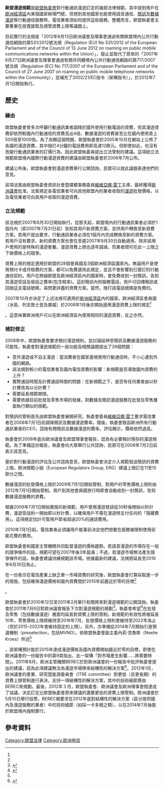 {{noteTA
|G1=IT
}}

'''歐盟漫遊規範'''是[[歐盟執委會|歐盟執委會]]對行動通訊漫遊訂定的幾部法律規範，其中提到用戶在[[歐洲經濟區|歐洲經濟區]]內某個國家辦理門號，但想到其他國家也能使用語音通信、[[簡訊|簡訊]]及[[數據漫遊|數據漫遊]]等行動通信服務時，電信業者須如何提供這些服務。整體而言，歐盟執委會主要著重在放寬接取及規管資費上限等議題上。

目前實行的法規是「2012年6月13日歐洲議會及理事會通過有關歐盟境內公共行動通信網路的第531/2012號法規（Regulation (EU) No 531/2012 of the European Parliament and of the Council of 13 June 2012 on roaming on public mobile communications networks within the Union）」，廢止並取代了原來的「2007年6月27日歐洲議會及理事會通過有關共同體境內公共行動通信網路的第717/2007號法規（Regulation (EC) No 717/2007 of the European Parliament and of the Council of 27 June 2007 on roaming on public mobile telephone networks within the Community），並補充了2002/21/EC指令（架構指令）」，於2012年7月1日開始執行。

== 歷史 ==

=== 緣由 ===

歐盟執委會曾多次呼籲行動通訊業者調降於國外使用行動電話的資費，但其漫遊資費卻依然較國內行動通信的資費高出4倍，數據漫遊的資費甚至比在國內使用貴上500倍至1000倍。為了突顯這個問題，歐盟執委會於2005年10月在網站上公佈了各國的漫遊資費，其中撥打4分鐘的電話費用即高達12歐元。但即使如此，也沒有改變行動通訊業者的訂價行為，因此歐盟執委員提出立法管制的建議。這項欲立法規範歐盟境內國際行動漫遊資費的建議由歐盟執委會於2006年7月公布。

建議公布後，歐盟執委會對漫遊資費舉行公開諮詢，民眾可以就此議題表達他們的意見。

該項法案由歐盟執委會資訊社會暨媒體事務委員[[維維亞娜·雷丁|維維亞娜·雷丁]]主導，最終獲得[[歐洲議會|歐洲議會]]批准。法案規定各電信業者可向其他歐盟內的業者收取的[[漫遊|漫遊]]批發價格，以及電信業者可向其用戶收取的漫遊資費。

=== 立法規範 ===

該法規於2007年6月30日開始執行。從那天起，歐盟境內的行動通訊業者必須於1個月內（即2007年7月31日前）告知其用戶新資費方案，並供用戶轉換至新資費方案。若用戶提出要求，行動通訊業者必須在1個月內完成轉換至新的資費方案。若用戶沒有要求，新的資費方案也會在至遲2007年9月30日自動適用，除非該用戶使用的是特殊的漫遊套餐。漫遊資費上限也逐年調減，而業者間可在此一上限之下做價格上的競爭。

資費上限的規定適用於歐盟的28個會員國及3個歐洲經濟區國家內。無論用戶是使用預付卡或月租費的方案，都可以免費適用此規定，並且不會影響到已簽訂的行動通信契約。用戶在跨越歐盟及歐洲經濟區內的國家時，會免費收到一封簡訊，告知其漫遊受話及發話之費率(包含稅率)。這封簡訊內附服務電話，用戶可回傳簡訊或回撥這支電話號碼，尋問更詳盡的資費方案。當然，撥打該電話號碼是免費的。

2007年10月亦決定了上述法規可適用於[[歐洲經濟區|歐洲經濟區]]內的國家。歐洲經濟區會員國（冰島、列支敦士登及挪威）於2008年1月後亦開始適用漫遊資費上限的規定<ref name="Decision No 143/2007">{{cite web|title=Decision of the EEA Joint Committee No 143/2007|url=http://eur-lex.europa.eu/LexUriServ/LexUriServ.do?uri=OJ:L:2008:100:0084:0085:EN:PDF|access-date=2013-07-21|archive-date=2013-05-11|archive-url=https://web.archive.org/web/20130511102157/http://eur-lex.europa.eu/LexUriServ/LexUriServ.do?uri=OJ:L:2008:100:0084:0085:EN:PDF|dead-url=no}}</ref>。這意味著歐洲用戶可以在歐洲經濟區內使用相同的漫遊資費，反之亦然。

=== 檢討修正 ===

2008年中，歐盟執委會要求檢討漫遊規則，並討論延伸至簡訊及數據漫遊服務的可能性。執委會對漫遊規範的一般功能及相關議題提出了39個問題：
* 意外漫遊或不自主漫遊：當消費者在國家邊境使用行動通信時，不小心連到外國的網路。
* 該法規對較小的電信業者及國內電信資費的影響：新規範是否導致國內資費的上升？
* 實際通話時間及計費通話時間的問題：在新規範之下，是否有任何業者由以秒計費改為以分計費？
* 需要延長規範期限。
* 需要依據目前批發及零售市場的發展，對數據及簡訊漫遊服務在批發及零售層面執行類似的規範。

對簡訊的管制首先由歐盟執委會展開研究，執委會委員[[維維亞娜·雷丁|維維亞娜·雷丁]]要求電信業者在2008年7月1日前調降簡訊及數據漫遊費率。隨後，執委會致函歐洲所有行動通訊業者的CEO，諮詢有關簡訊及數據漫遊的費率。評估顯示，價格依然過高。

執委會於2008年底向歐洲議會及歐盟理事會報告，認為有必要檢討現存的漫遊規範。為了準備這份報告，執委會向大眾舉行公共諮詢，民眾可在2008年7月2日前表示其意見。

基於對行動漫遊的評估及公共諮詢意見，歐盟執委會決定介入規範發送簡訊的資費上限。歐洲規範小組（European Regulators Group, ERG）建議上限訂在11至15歐分之間。

數據漫遊的批發價格上限於2009年7月1日開始管制，對用戶的零售價格上限則由2012年7月1日開始管制。用戶到其他會員國旅行時即會自動收到一封簡訊，告知數據漫遊服務的資費。

根據2009年7月1日開始實施的新規範，用戶使用漫遊發話從30秒後開始以秒計費，漫遊受話則一開始即以秒計費，以確保用戶不需在漫遊時支付任何的「隱藏費用」。這項規定估計可幫用戶節省超過20%的通話費用。

2010年7月1日起，電信業者必須讓用戶能事前決定他們想要在服務被限制使用前能花費的費用。

歐盟執委會和國家主管機關共同監督漫遊的價格趨勢。若語音漫遊的市場存在一般的競爭條件的話，規範可望在2007年後3年屆滿；不過，若漫遊市場無法產生競爭條件的話，執委會建議持續規範該市場。依據最新的建議，法規將延長至2016年6月30日為止。

在一份表示在電信產業上缺乏單一市場資費的研究後，歐盟執委會打算採取進一步的措施，包括確保漫遊價格和國內資費間於2015年前趨近於零的目標<ref name=MEMO/10/199>{{cite web|title=Digital Agenda MEMO/10/199|url=http://europa.eu/rapid/press-release_MEMO-10-199_en.pdf|access-date=2013-07-21|archive-date=2018-12-25|archive-url=https://web.archive.org/web/20181225105619/http://europa.eu/rapid/press-release_MEMO-10-199_en.pdf|dead-url=no}}</ref>。

歐盟執委會於2010年12日至2011年2月舉行有關將來對漫遊規範的公開諮詢。執委會於2011年7月6日對歐洲議會報告下次對漫遊規範的規劃<ref name="Roaming Report 11">{{cite web|title=Roaming Report 11|url=http://ec.europa.eu/information_society/activities/roaming/docs/roaming_report_11.pdf|access-date=2013-07-21|archive-date=2016-03-05|archive-url=https://web.archive.org/web/20160305163807/http://ec.europa.eu/information_society/activities/roaming/docs/roaming_report_11.pdf|dead-url=no}}</ref>。執委會希望<ref name="Roaming Recast 11">{{cite web|title=Roaming Recast 11|url=http://ec.europa.eu/information_society/activities/roaming/docs/roaming_recast11.pdf|access-date=2013-07-21|archive-date=2020-10-29|archive-url=https://web.archive.org/web/20201029033241/https://ec.europa.eu/information_society/activities/roaming/docs/roaming_recast11.pdf|dead-url=no}}</ref>在批發及零售（包括數據漫遊）層面均延長對資費上限的管制。新規範的有效性將被延長10年，零售價格上限將維持至2016年7月，批發價格上限則會維持至2022年為止（但於2015-2022年會維持固定的上限）。另外，亦準備從2014年7月開始引進預選機制（preselection，包括MVNO）。依歐盟執委會副主委內莉·克魯斯（Neelie Kroes）所述<ref name=IP/11/835>{{cite web|title=Digital Agenda IP/11/835|url=http://europa.eu/rapid/press-release_IP-11-835_en.htm|access-date=2013-07-21|archive-date=2018-06-27|archive-url=https://web.archive.org/web/20180627165910/http://europa.eu/rapid/press-release_IP-11-835_en.htm|dead-url=no}}</ref>，該架構預計能於2015年達成漫遊價格及國內資費開始趨近於零的目標，即使在歐洲議會的一份報告中的第9頁指出，此一架構「對市場產生影響……將需要時間」。2011年8月，歐洲主管機關BEREC於對歐洲議會的一份報告中批評執委會提出的建議，認為此項建議無法為漫遊市場帶來結構性的解決方案<ref name="BEREC Analysis">{{cite web|title=BEREC Analysis|url=http://berec.europa.eu/doc/berec/ip_roaming_ep.pdf|access-date=2013-07-21|archive-date=2016-03-05|archive-url=https://web.archive.org/web/20160305142758/http://berec.europa.eu/doc/berec/ip_roaming_ep.pdf|dead-url=no}}</ref>。2012年1月，歐洲議會的產業、研究暨能源委員會（ITRE committee）對更低（且更長期）的資費上限管制進行表決，支持一項結構性的解決方案，其中的技術細節應由BEREC來規劃。最後，2012年３月，歐盟執委會、歐洲議會及歐洲理事會間達成了協議，決定訂定比歐盟執委會原來建議的還要更低的資費上限管制。歐洲議會於5月10日舉行投票，BEREC被要求在2012年底對結構性的解決方案（區分提供國內及漫遊服務的業者）中的技術細節（如採一卡多號之類），以在2014年7月後能於歐盟境內強制實行。

==參考資料==
<references />

[[Category:歐盟法律|Category:歐盟法律]]
[[Category:欧洲电信|Category:欧洲电信]]